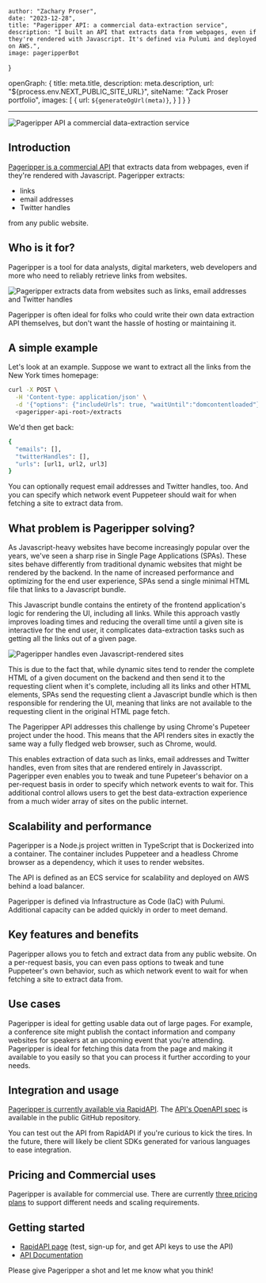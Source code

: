 


    author: "Zachary Proser", 
    date: "2023-12-28",
    title: "Pageripper API: a commercial data-extraction service", 
    description: "I built an API that extracts data from webpages, even if they're rendered with Javascript. It's defined via Pulumi and deployed on AWS.",
    image: pageripperBot
}

  openGraph: {
    title: meta.title,
    description: meta.description,
    url: "${process.env.NEXT_PUBLIC_SITE_URL}", 
    siteName: "Zack Proser portfolio",
    images: [
      {
        url: `${generateOgUrl(meta)}`,
      }
    ]
  }
}


--- 

<Image src={pageripperBot} alt="Pageripper API a commercial data-extraction service" />

## Introduction

[Pageripper is a commercial API](https://rapidapi.com/zackproser/api/pageripper/) that extracts data from webpages, even if they're rendered with Javascript. Pageripper extracts: 
* links 
* email addresses
* Twitter handles 

from any public website. 

## Who is it for?

Pageripper is a tool for data analysts, digital marketers, web developers and more who need to reliably retrieve links from websites. 

<Image src={pageripperExtracting} alt="Pageripper extracts data from websites such as links, email addresses and Twitter handles" />

Pageripper is often ideal for folks who could write their own data extraction API themselves, but don't want the hassle of hosting or maintaining it. 

## A simple example 

Let's look at an example. Suppose we want to extract all the links from the New York times homepage:

```bash
curl -X POST \
  -H 'Content-type: application/json' \
  -d '{"options": {"includeUrls": true, "waitUntil":"domcontentloaded"}, "url": "https://nytimes.com"}' \
  <pageripper-api-root>/extracts
```

We'd then get back: 

```bash
{
  "emails": [],
  "twitterHandles": [],
  "urls": [url1, url2, url3]
}
```

You can optionally request email addresses and Twitter handles, too. And you can specify which network event Puppeteer should wait for when fetching a site to extract data from.

## What problem is Pageripper solving?

As Javascript-heavy websites have become increasingly popular over the years, we've seen a sharp rise in Single Page Applications (SPAs). These sites behave differently from traditional 
dynamic websites that might be rendered by the backend. In the name of increased performance and optimizing for the end user experience, SPAs send a single minimal HTML file that links to a Javascript bundle. 

This Javascript bundle contains the entirety of the frontend application's logic for rendering the UI, including all links. While this approach vastly improves loading times and reducing the overall time until 
a given site is interactive for the end user, it complicates data-extraction tasks such as getting all the links out of a given page. 

<Image src={pageripperSurfing} alt="Pageripper handles even Javascript-rendered sites" />

This is due to the fact that, while dynamic sites tend to render the complete 
HTML of a given document on the backend and then send it to the requesting client when it's complete, including all its links and other HTML elements, SPAs send the requesting client a Javascript bundle which is 
then responsible for rendering the UI, meaning that links are not available to the requesting client in the original HTML page fetch. 

The Pageripper API addresses this challenge by using Chrome's Pupeteer project under the hood. This means that the API renders sites in exactly the same way a fully fledged web browser, such as Chrome, would. 

This enables extraction of data such as links, email addresses and Twitter handles, even from sites that are rendered entirely in Javasscript. Pageripper even enables you to tweak and tune Pupeteer's behavior on a per-request basis 
in order to specify which network events to wait for. This additional control allows users to get the best data-extraction experience from a much wider array of sites on the public internet.

## Scalability and performance 

Pageripper is a Node.js project written in TypeScript that is Dockerized into a container. The container includes Puppeteer and a headless Chrome browser as a dependency, which it uses to render websites. 

The API is defined as an ECS service for scalability and deployed on AWS behind a load balancer. 

Pageripper is defined via Infrastructure as Code (IaC) with Pulumi. Additional capacity can be added quickly in order to meet demand. 

## Key features and benefits 

Pageripper allows you to fetch and extract data from any public website. On a per-request basis, you can even pass options to tweak and tune Puppeteer's own behavior, such as which network event to wait for when fetching a site to extract 
data from. 

## Use cases 

Pageripper is ideal for getting usable data out of large pages. For example, a conference site might publish the contact information and company websites for speakers at an upcoming event that you're attending. Pageripper is ideal for fetching this 
data from the page and making it available to you easily so that you can process it further according to your needs. 

## Integration and usage 

[Pageripper is currently available via RapidAPI](https://rapidapi.com/zackproser/api/pageripper/). The [API's OpenAPI spec](https://github.com/zackproser/pageripper-v2/blob/main/spec/swagger.yml) is available in the public GitHub repository. 

You can test out the API from RapidAPI if you're curious to kick the tires. In the future, there will likely be client SDKs generated for various languages to ease integration. 

## Pricing and Commercial uses

Pageripper is available for commercial use. There are currently [three pricing plans](https://rapidapi.com/zackproser/api/pageripper/pricing) to support different needs and scaling requirements. 

## Getting started 

* [RapidAPI page](https://rapidapi.com/zackproser/api/pageripper) (test, sign-up for, and get API keys to use the API)
* [API Documentation](https://zackproser.github.io/pageripper-v2/)

Please give Pageripper a shot and let me know what you think!

